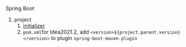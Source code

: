 Spring Boot

1. project
    1. [initializer](https://start.spring.io/)
    2. `pom.xml`for Idea2021.2, add `<version>${project.parent.version}</version>` to plugin `spring-boot-maven-plugin`
